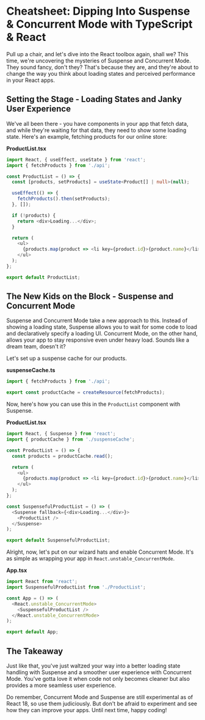 # Cheatsheet: Dipping Into Suspense & Concurrent Mode with TypeScript & React

Pull up a chair, and let's dive into the React toolbox again, shall we? This time, we're uncovering the mysteries of Suspense and Concurrent Mode. They sound fancy, don't they? That's because they are, and they're about to change the way you think about loading states and perceived performance in your React apps.

## Setting the Stage - Loading States and Janky User Experience

We've all been there - you have components in your app that fetch data, and while they're waiting for that data, they need to show some loading state. Here's an example, fetching products for our online store:

**ProductList.tsx**
```typescript
import React, { useEffect, useState } from 'react';
import { fetchProducts } from './api';

const ProductList = () => {
  const [products, setProducts] = useState<Product[] | null>(null);

  useEffect(() => {
    fetchProducts().then(setProducts);
  }, []);

  if (!products) {
    return <div>Loading...</div>;
  }

  return (
    <ul>
      {products.map(product => <li key={product.id}>{product.name}</li>)}
    </ul>
  );
};

export default ProductList;
```

## The New Kids on the Block - Suspense and Concurrent Mode

Suspense and Concurrent Mode take a new approach to this. Instead of showing a loading state, Suspense allows you to wait for some code to load and declaratively specify a loading UI. Concurrent Mode, on the other hand, allows your app to stay responsive even under heavy load. Sounds like a dream team, doesn't it? 

Let's set up a suspense cache for our products.

**suspenseCache.ts**
```typescript
import { fetchProducts } from './api';

export const productCache = createResource(fetchProducts);
```

Now, here's how you can use this in the `ProductList` component with Suspense.

**ProductList.tsx**
```typescript
import React, { Suspense } from 'react';
import { productCache } from './suspenseCache';

const ProductList = () => {
  const products = productCache.read();

  return (
    <ul>
      {products.map(product => <li key={product.id}>{product.name}</li>)}
    </ul>
  );
};

const SuspensefulProductList = () => (
  <Suspense fallback={<div>Loading...</div>}>
    <ProductList />
  </Suspense>
);

export default SuspensefulProductList;
```

Alright, now, let's put on our wizard hats and enable Concurrent Mode. It's as simple as wrapping your app in `React.unstable_ConcurrentMode`.

**App.tsx**
```typescript
import React from 'react';
import SuspensefulProductList from './ProductList';

const App = () => (
  <React.unstable_ConcurrentMode>
    <SuspensefulProductList />
  </React.unstable_ConcurrentMode>
);

export default App;
```

## The Takeaway

Just like that, you've just waltzed your way into a better loading state handling with Suspense and a smoother user experience with Concurrent Mode. You've gotta love it when code not only becomes cleaner but also provides a more seamless user experience. 

Do remember, Concurrent Mode and Suspense are still experimental as of React 18, so use them judiciously. But don't be afraid to experiment and see how they can improve your apps. Until next time, happy coding!